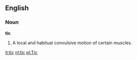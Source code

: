 ==English==

===Noun===

'''tic'''

#A local and habitual convulsive motion of certain muscles.

[[it:tic]]
[[nl:tic]]
[[pl:Tic]]